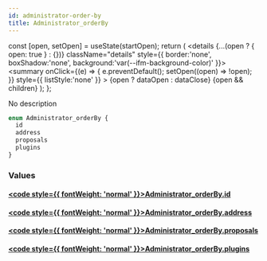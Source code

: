 ```yaml
---
id: administrator-order-by
title: Administrator_orderBy
---
```









  const [open, setOpen] = useState(startOpen);
  return (
    <details {...(open ? { open: true } : {})} className="details" style={{ border:'none', boxShadow:'none', background:'var(--ifm-background-color)' }}>
      <summary
        onClick={(e) => {
          e.preventDefault();
          setOpen((open) => !open);
        }}
        style={{ listStyle:'none' }}
      >
      {open ? dataOpen : dataClose}
      </summary>
      {open && children}
    </details>
  );
};








No description


```graphql
enum Administrator_orderBy {
  id
  address
  proposals
  plugins
}
```




### Values

#### [<code style={{ fontWeight: 'normal' }}>Administrator_orderBy.<b>id</b></code>](#)  
> 
> 
> 
> 

#### [<code style={{ fontWeight: 'normal' }}>Administrator_orderBy.<b>address</b></code>](#)  
> 
> 
> 
> 

#### [<code style={{ fontWeight: 'normal' }}>Administrator_orderBy.<b>proposals</b></code>](#)  
> 
> 
> 
> 

#### [<code style={{ fontWeight: 'normal' }}>Administrator_orderBy.<b>plugins</b></code>](#)  
> 
> 
> 
> 





